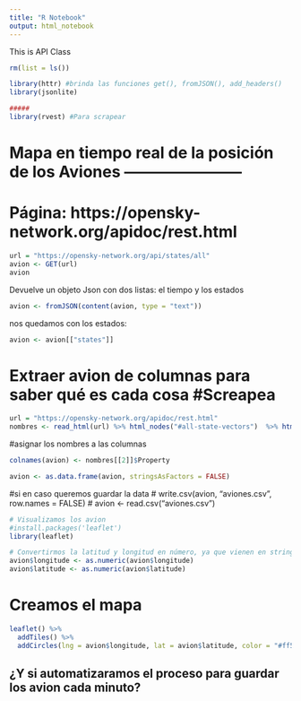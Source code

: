 ```yaml
---
title: "R Notebook"
output: html_notebook
---
```


######################### This is API Class #########################

```r
rm(list = ls())

library(httr) #brinda las funciones get(), fromJSON(), add_headers()
library(jsonlite)

#####
library(rvest) #Para scrapear
```

# Mapa en tiempo real de la posición de los Aviones -----------------------
# Página: https://opensky-network.org/apidoc/rest.html

```r
url = "https://opensky-network.org/api/states/all"
avion <- GET(url)
avion
```
Devuelve un objeto Json con dos listas: el tiempo y los estados
```r
avion <- fromJSON(content(avion, type = "text"))
```

nos quedamos con los estados:
```r
avion <- avion[["states"]]
```


# Extraer avion de columnas para saber qué es cada cosa #Screapea

```r
url = "https://opensky-network.org/apidoc/rest.html"
nombres <- read_html(url) %>% html_nodes("#all-state-vectors")  %>% html_nodes("#response")  %>% html_nodes('.docutils') %>% html_table()
```

#asignar los nombres a las columnas
```r
colnames(avion) <- nombres[[2]]$Property
```


```r
avion <- as.data.frame(avion, stringsAsFactors = FALSE)
```

#si en caso queremos guardar la data
# write.csv(avion, "aviones.csv", row.names = FALSE)
# avion <- read.csv("aviones.csv")


```r
# Visualizamos los avion
#install.packages('leaflet')
library(leaflet)

# Convertirmos la latitud y longitud en número, ya que vienen en string (texto)
avion$longitude <- as.numeric(avion$longitude)
avion$latitude <- as.numeric(avion$latitude)
```
# Creamos el mapa

```r
leaflet() %>%
  addTiles() %>%
  addCircles(lng = avion$longitude, lat = avion$latitude, color = "#ff5733", opacity = 0.3) 
```

## ¿Y si automatizaramos el proceso para guardar los avion cada minuto?
